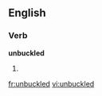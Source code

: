 
==English==

===Verb===
'''unbuckled'''

# {{past of|[[unbuckle]]}}

[[fr:unbuckled]]
[[vi:unbuckled]]